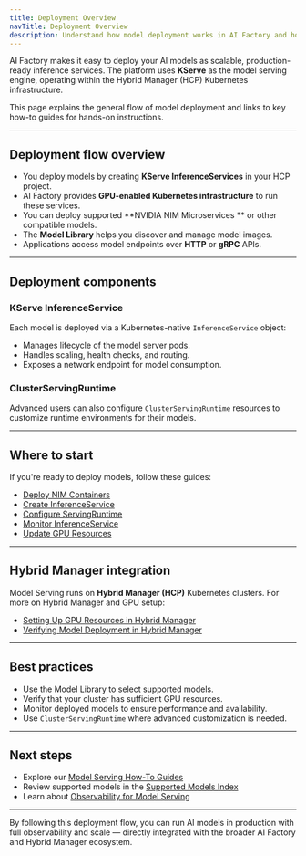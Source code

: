 ```yaml
---
title: Deployment Overview
navTitle: Deployment Overview
description: Understand how model deployment works in AI Factory and how to deploy your models as scalable inference services.
---
```


AI Factory makes it easy to deploy your AI models as scalable, production-ready inference services. The platform uses **KServe** as the model serving engine, operating within the Hybrid Manager (HCP) Kubernetes infrastructure.

This page explains the general flow of model deployment and links to key how-to guides for hands-on instructions.

---

## Deployment flow overview

- You deploy models by creating **KServe InferenceServices** in your HCP project.
- AI Factory provides **GPU-enabled Kubernetes infrastructure** to run these services.
- You can deploy supported **NVIDIA NIM Microservices ** or other compatible models.
- The **Model Library** helps you discover and manage model images.
- Applications access model endpoints over **HTTP** or **gRPC** APIs.

---

## Deployment components

### KServe InferenceService

Each model is deployed via a Kubernetes-native `InferenceService` object:

- Manages lifecycle of the model server pods.
- Handles scaling, health checks, and routing.
- Exposes a network endpoint for model consumption.

### ClusterServingRuntime

Advanced users can also configure `ClusterServingRuntime` resources to customize runtime environments for their models.

---

## Where to start

If you're ready to deploy models, follow these guides:

- [Deploy NIM Containers](/edb-postgres-ai/1.3/ai-factory/model/deploy-nim-container)
- [Create InferenceService](/edb-postgres-ai/1.3/ai-factory/model/create-inferenceservice)
- [Configure ServingRuntime](/edb-postgres-ai/1.3/ai-factory/model/configure-servingruntime)
- [Monitor InferenceService](/edb-postgres-ai/1.3/ai-factory/model/monitor-inferenceservice)
- [Update GPU Resources](/edb-postgres-ai/1.3/ai-factory/model/update-gpu-resources)

---

## Hybrid Manager integration

Model Serving runs on **Hybrid Manager (HCP)** Kubernetes clusters. For more on Hybrid Manager and GPU setup:

- [Setting Up GPU Resources in Hybrid Manager](/edb-postgres-ai/1.3/ai-factory/model/how-to/setup-gpu)
- [Verifying Model Deployment in Hybrid Manager](/edb-postgres-ai/1.3/ai-factory/model/how-to/verify-models)

---

## Best practices

- Use the Model Library to select supported models.
- Verify that your cluster has sufficient GPU resources.
- Monitor deployed models to ensure performance and availability.
- Use `ClusterServingRuntime` where advanced customization is needed.

---

## Next steps

- Explore our [Model Serving How-To Guides](/edb-postgres-ai/1.3/ai-factory/model/how-to-model-serving/)
- Review supported models in the [Supported Models Index](/edb-postgres-ai/1.3/ai-factory/pipeline/models/supported-models/)
- Learn about [Observability for Model Serving](/edb-postgres-ai/1.3/ai-factory/model/observability)

---

By following this deployment flow, you can run AI models in production with full observability and scale — directly integrated with the broader AI Factory and Hybrid Manager ecosystem.
